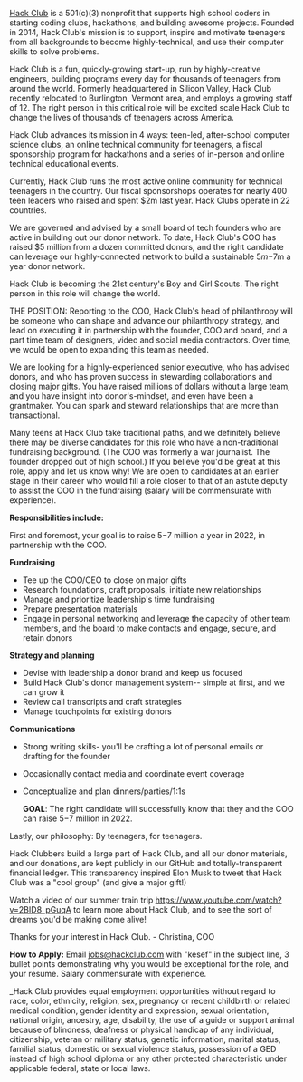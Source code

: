 [Hack Club](https://hackclub.com) is a 501(c)(3) nonprofit that supports high school coders in starting coding clubs, hackathons, and building awesome projects. Founded in 2014, Hack Club's mission is to support, inspire and motivate teenagers from all backgrounds to become highly-technical, and use their computer skills to solve problems.

Hack Club is a fun, quickly-growing start-up, run by highly-creative engineers, building programs every day for thousands of teenagers from around the world. Formerly headquartered in Silicon Valley, Hack Club recently relocated to Burlington, Vermont area, and employs a growing staff of 12. The right person in this critical role will be excited scale Hack Club to change the lives of thousands of teenagers across America.  

Hack Club advances its mission in 4 ways: teen-led, after-school computer science clubs, an online technical community for teenagers, a fiscal sponsorship program for hackathons and a series of in-person and online technical educational events. 

Currently, Hack Club runs the most active online community for technical teenagers in the country. Our fiscal sponsorshops operates for nearly 400 teen leaders who raised and spent $2m last year. Hack Clubs operate in 22 countries. 

We are governed and advised by a small board of tech founders who are active in building out our donor network. To date, Hack Club's COO has raised $5 million from a dozen committed donors, and the right candidate can leverage our highly-connected network to build a sustainable $5m-$7m a year donor network.  

Hack Club is becoming the 21st century's Boy and Girl Scouts. The right person in this role will change the world. 
 

THE POSITION:
Reporting to the COO, Hack Club's head of philanthropy will be someone who can shape and advance our philanthropy strategy, and lead on executing it in partnership with the founder, COO and board, and a part time team of designers, video and social media contractors. Over time, we would be open to expanding this team as needed. 

We are looking for a highly-experienced senior executive, who has advised donors, and who has proven success in stewarding collaborations and closing major gifts. You have raised millions of dollars without a large team, and you have insight into donor's-mindset, and even have been a grantmaker. You can spark and steward relationships that are more than transactional. 

Many teens at Hack Club take traditional paths, and we definitely believe there may be diverse candidates for this role who have a non-traditional fundraising background. (The COO was formerly a war journalist. The founder dropped out of high school.) If you believe you'd be great at this role, apply and let us know why! We are open to candidates at an earlier stage in their career who would fill a role closer to that of an astute deputy to assist the COO in the fundraising (salary will be commensurate with experience).

**Responsibilities include:**

First and foremost, your goal is to raise $5-$7 million a year in 2022, in partnership with the COO. 

**Fundraising**
- Tee up the COO/CEO to close on major gifts
- Research foundations, craft proposals, initiate new relationships
- Manage and prioritize leadership's time fundraising
- Prepare presentation materials
- Engage in personal networking and leverage the capacity of other team members, and the board to make contacts and engage, secure, and retain donors

**Strategy and planning**
- Devise with leadership a donor brand and keep us focused
- Build Hack Club's donor management system-- simple at first, and we can grow it
- Review call transcripts and craft strategies
- Manage touchpoints for existing donors 

**Communications**
- Strong writing skills- you'll be crafting a lot of personal emails or drafting for the founder
- Occasionally contact media and coordinate event coverage
- Conceptualize and plan dinners/parties/1:1s 
  
  
  **GOAL**: The right candidate will successfully know that they and the COO can raise $5-$7 million in 2022.  
  
Lastly, our philosophy: By teenagers, for teenagers. 

Hack Clubbers build a large part of Hack Club, and all our donor materials, and our donations, are kept publicly in our GitHub and totally-transparent financial ledger. This transparency inspired Elon Musk to tweet that Hack Club was a "cool group" (and give a major gift!) 

Watch a video of our summer train trip <https://www.youtube.com/watch?v=2BID8_pGuqA> to learn more about Hack Club, and to see the sort of dreams you'd be making come alive! 

Thanks for your interest in Hack Club. - Christina, COO

**How to Apply:** Email jobs@hackclub.com with "kesef" in the subject line, 3 bullet points demonstrating why you would be exceptional for the role, and your resume. Salary commensurate with experience.

_Hack Club provides equal employment opportunities without regard to race, color, ethnicity, religion, sex, pregnancy or recent childbirth or related medical condition, gender identity and expression, sexual orientation, national origin, ancestry, age, disability, the use of a guide or support animal because of blindness, deafness or physical handicap of any individual, citizenship, veteran or military status, genetic information, marital status, familial status, domestic or sexual violence status, possession of a GED instead of high school diploma or any other protected characteristic under applicable federal, state or local laws.
